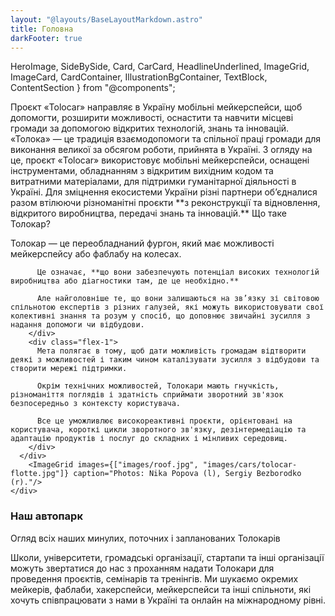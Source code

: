```yaml
---
layout: "@layouts/BaseLayoutMarkdown.astro"
title: Головна
darkFooter: true
---
```


  HeroImage,
  SideBySide,
  Card,
  CarCard,
  HeadlineUnderlined,
  ImageGrid,
  ImageCard,
  CardContainer,
  IllustrationBgContainer,
  TextBlock,
  ContentSection
} from "@components";

<HeroImage />
<SideBySide className="mt-8 mb-10 sm:my-20">
  <HeadlineUnderlined className="flex-[2]">
    Проєкт «Tolocar» направляє в Україну мобільні мейкерспейси, щоб допомогти, розширити можливості, оснастити та навчити місцеві громади за допомогою відкритих технологій, знань та інновацій.
  </HeadlineUnderlined>
  <TextBlock className="flex-[3]">
    «Толока» — це традиція взаємодопомоги та спільної праці громади для виконання великої за обсягом роботи, прийнята в Україні. З огляду на це, проєкт «Tolocar» використовує мобільні мейкерспейси, оснащені інструментами, обладнанням з відкритим вихідним кодом та витратними матеріалами, для підтримки гуманітарної діяльності в Україні. Для зміцнення екосистеми України різні партнери об’єдналися разом втілюючи різноманітні проєкти **з реконструкції та відновлення, відкритого виробництва, передачі знань та інновацій.** 
  </TextBlock>
</SideBySide>
<ContentSection id="news">
  <NewsSlider headline="Новини" findAllCaption="Слідкуйте за нами" /> 
</ContentSection>

<ContentSection variant="white" id="what-is-a-tolocar">
  <HeadlineUnderlined large variant={5} className="container-width mt-8 sm:mt-20">Що таке Толокар?</HeadlineUnderlined>
  <div class="container-width flex lg:justify-end mt-8 sm:mt-16 mb-16">
    <div class="flex flex-col">
      <div class="flex flex-col lg:flex-row custom-prose text-lg leading-6 gap-8 mb-12 lg:mb-10">
        <div class="flex-1">
          <p class="text-2xl leading-7 font-bold text-tolo-black">Толокар — це переобладнаний фургон, який має можливості мейкерспейсу або фаблабу на колесах.</p>

          Це означає, **що вони забезпечують потенціал високих технологій виробництва або діагностики там, де це необхідно.**  

          Але найголовніше те, що вони залишаються на зв’язку зі світовою спільнотою експертів з різних галузей, які можуть використовувати свої колективні знання та розум у спосіб, що доповнює звичайні зусилля з надання допомоги чи відбудови.
        </div>
        <div class="flex-1">
          Мета полягає в тому, щоб дати можливість громадам відтворити деякі з можливостей і таким чином каталізувати зусилля з відбудови та створити мережі підтримки.  

          Окрім технічних можливостей, Толокари мають гнучкість, різноманіття поглядів і здатність сприймати зворотний зв'язок безпосередньо з контексту користувача.  

          Все це уможливлює високореактивні проєкти, орієнтовані на користувача, короткі цикли зворотного зв'язку, дезінтермедіацію та адаптацію продуктів і послуг до складних і мінливих середовищ.
        </div>
      </div>
        <ImageGrid images={["images/roof.jpg", "images/cars/tolocar-flotte.jpg"]} caption="Photos: Nika Popova (l), Sergiy Bezborodko (r)."/>
    </div>
  </div>
</ContentSection>

<ContentSection variant="white" className="mb-16 mt-20">
  <div class="container-width grid grid-cols-2 gap-8">
    <div class="col-span-2 w-full flex flex-col justify-center">
      <h3 class="font-semibold text-5xl font-aktiv text-center">Наш автопарк</h3>
      <p class="text-lg text-neutral-500 w-full text-center mb-16">Огляд всіх наших минулих, поточних і запланованих Толокарів</p>
    </div>
    <CarCard img="images/cars/image1.jpg" title="Спринтер Охтирка" subtitle="ТОЛОКАР 03" tag="Конструювання" tagIcon="toolbox" date="З вересня 2022 року" operator="ostriv" />
    <CarCard img="images/cars/hiww.jpg" title="Фургон" subtitle="ТОЛОКАР 04" tag="Конструювання та обладнання з відкритим вихідним кодом" date="З вересня 2022 року" tagIcon="cog" operator="hiww"/>
    <CarCard img="images/cars/MitOstSprinter-1.jpg" title="Спринтер Київ" subtitle="ТОЛОКАР 02" tag="Конструювання, цифрове виробництво" tagIcon="cog" date="З червня 2022 року" operator="ostriv"/>
    <CarCard img="images/cars/image7.jpg" title="Вантажівка" subtitle="ТОЛОКАР 05" tag="Конструювання та обладнання з відкритим вихідним кодом" tagIcon="cog" date="З вересня 2022 року" operator="hiww"/>
    
  </div>
</ContentSection>

<ContentSection variant="default">
  <div class="absolute w-full bg-neutral-50 h-40 top-0" />
  <CardContainer className="lg:h-[408px]">
    <Card title="Ви перебуваєте в Україні і вважаєте, що ми могли б Вам допомогти?" bg={4} target="mailto:info@tolocar.org" actionCaption="Зв'яжіться з нами">Школи, університети, громадські організації, стартапи та інші організації можуть звертатися до нас з проханням надати Толокари для проведення проєктів, семінарів та тренінгів.</Card>
    <Card title="Ви — мейкер і хочете співпрацювати з нами?" bg={5} target="mailto:info@tolocar.org" actionCaption="Зв'яжіться з нами">Ми шукаємо окремих мейкерів, фаблаби, хакерспейси, мейкерспейси та інші спільноти, які хочуть співпрацювати з нами в Україні та онлайн на міжнародному рівні.</Card>
  </CardContainer>
</ContentSection>
